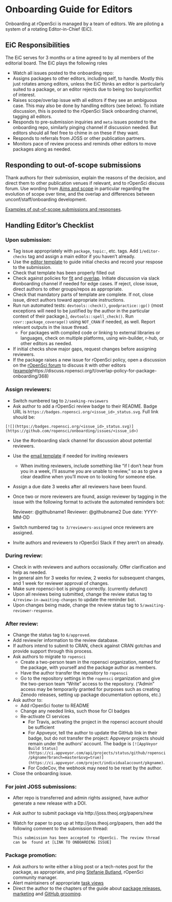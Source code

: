 # Onboarding Guide for Editors

Onboarding at rOpenSci is managed by a team of editors.  We are piloting
a system of a rotating Editor-in-Chief (EiC).

## EiC Responsibilities

The EiC serves for 3 months or a time agreed to by all members of the editorial
board. The EiC plays the following roles

- Watch all issues posted to the onboarding repo:
-  Assigns packages to other editors, including self, to handle. Mostly this just rotates among editors, unless the EiC thinks an editor is particularly suited to a package, or an editor rejects due to being too busy/conflict of interest.
- Raises scope/overlap issue with all editors if they see an ambiguous case.  This
may also be done by handling editors (see below). To initiate discussion, this
is posted to the rOpenSci Slack onboarding channel, tagging all editors.
 - Responds to pre-submission inquiries and `meta` issues posted to the onboarding
 repo, similarly pinging channel if discussion needed.  But editors should all feel free to chime in on these if they want.
 - Responds to referrals from JOSS or other publication partners.
 - Monitors pace of review process and reminds other editors to move packages
 along as needed.
 
## Responding to out-of-scope submissions

Thank authors for their submission, explain the reasons of the decision, and direct them to other publication venues if relevant, and to rOpenSci discuss forum. Use wording from [Aims and scope](#aims-and-scope) in particular regarding the evolution of scope over time, and the overlap and differences between unconf/staff/onboarding development.

[Examples of out-of-scope submissions and responses](https://github.com/ropensci/onboarding/issues?q=is%3Aissue+is%3Aclosed+label%3Aout-of-scope).


## Handling Editor's Checklist

### Upon submission:

-   Tag issue appropriately with `package`, `topic:`, etc. tags. Add `1/editor-checks` tag
    and assign a main editor if you haven't already.
-   Use the [editor template](#editortemplate) to guide initial checks and record your respose to the submission.
-   Check that template has been properly filled out
-   Check against policies for [fit](#aims-and-scope) and [overlap](#overlap).
    Initiate discussion via slack #onboarding channel if needed for edge cases.
    If reject, close issue, direct authors to other groups/repos as appropriate.
-   Check that mandatory parts of template are complete.  If not, close issue,
    direct authors toward appropriate instructions.
-   Run run automated tests: `devtools::check()`, `goodpractice::gp()` (most exceptions will need to be justified by the author in the particular context of their package.), `devtools::spell_check()`. Run `covr::package_coverage()` using `NOT_CRAN` if needed, as well. Report relevant outputs in the issue thread.
    -   For packages with compiled code or linking to external libraries or languages,
        check on multiple platforms, using win-builder, r-hub, or other editors
        as needed.
-   If initial checks show major gaps, request changes before assigning reviewers.
-   If the package raises a new issue for rOpenSci policy, open a discussion on the
    [rOpenSci forum](https://discuss.ropensci.org/) to discuss it with other
    editors ([example]()https://discuss.ropensci.org/t/overlap-policy-for-package-onboarding/368)
    
### Assign reviewers:

-   Switch numbered tag to `2/seeking-reviewers`
-   Ask author to add a rOpenSci review badge to their README. Badge URL is `https://badges.ropensci.org/<issue_id>_status.svg`. Full link should be:

```
[![](https://badges.ropensci.org/<issue_id>_status.svg)](https://github.com/ropensci/onboarding/issues/<issue_id>)
```

-   Use the #onboarding slack channel for discussion about potential reviewers.
-   Use the [email template](#reviewrequesttemplate) if needed for inviting reviewers
    -   When inviting reviewers, include something like "if I don't hear from
        you in a week, I'll assume you are unable to review," so as to give a
        clear deadline when you'll move on to looking for someone else.
-   Assign a due date 3 weeks after all reviewers have been found.
-   Once two or more reviewers are found, assign reviewer by tagging in the issue with the
    following format to activate the automated reminders bot:
   
      Reviewer: @githubname1 
      Reviewer: @githubname2
      Due date: YYYY-MM-DD

-   Switch numbered tag `to 3/reviewers-assigned` once reviewers are assigned.
-   Invite authors and reviewers to rOpenSci Slack if they aren't on already.

### During review:

-   Check in with reviewers and authors occasionally. Offer clarification and help as needed.
-   In general aim for 3 weeks for review, 2 weeks for
    subsequent changes, and 1 week for reviewer approval of changes.
-   Make sure ropensci-bot is pinging correctly. (currently defunct)
-   Upon all reviews being submitted, change the review status tag to
    `4/review-in-awaiting-changes` to update the reminder bot.
-   Upon changes being made, change the review status tag to `5/awaiting-reviewer-response`.
    
### After review:

-  Change the status tag to `6/approved`.
-   Add review/er information to the review database.
-   If authors intend to submit to CRAN, check against CRAN gotchas and provide
    support through this process.
-   Ask authors to migrate to `ropensci`
    -   Create a two-person team in the ropensci organization, named for the
        package, with yourself and the package author as members.
    -   Have the author transfer the repository to `ropensci`
    -   Go to the repository settings in the `ropensci` organization and give
        the two-person team "Write" access to the repository. ("Admin" access
        may be temporarily granted for purposes such as creating Zenodo releases,
        setting up package documentation options, etc.)

-   Ask author to:
    -   Add rOpenSci footer to README
    -   Change any needed links, such those for CI badges
    -   Re-activate CI services
        -  For Travis, activating the project in the ropensci account should be
           sufficient
        -  For Appveyor, tell the author to update the GitHub link in their badge, but do not transfer the project: Appveyor projects should remain under the authors' account. The badge is `[![AppVeyor Build Status](https://ci.appveyor.com/api/projects/status/github/ropensci/pkgname?branch=master&svg=true)](https://ci.appveyor.com/project/individualaccount/pkgname)`.
        -  For CodeCov, the webhook may need to be reset by the author.
-   Close the onboarding issue. 

### For joint JOSS submissions:

-  After repo is transferred and admin rights assigned, have author generate
   a new release with a DOI.
-  Ask author to submit package via http://joss.theoj.org/papers/new
-  Watch for paper to pop up at http://joss.theoj.org/papers, then
   add the following comment to the submission thread:
   
   `This submission has been accepted to rOpenSci. The review thread can be
    found at [LINK TO ONBOARDING ISSUE]`

### Package promotion:

-  Ask authors to write either a blog post or a tech-notes post for the package, as appropriate, and ping [Stefanie Butland](https://github.com/stefaniebutland), rOpenSci community manager.
-   Alert maintainers of appropriate [task views](https://github.com/search?utf8=%E2%9C%93&q=user%3Aropensci+%22task+view%22&type=Repositories&ref=searchresults)
-   Direct the author to the chapters of the guide about [package releases](#releases), [marketing](#marketing) and [GitHub grooming](#grooming).
